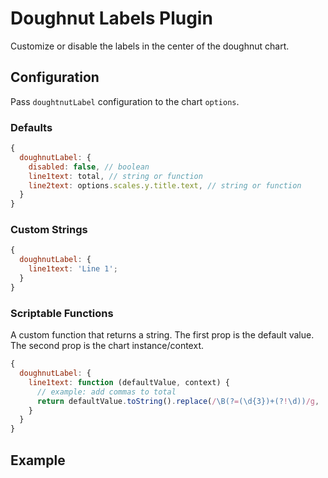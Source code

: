 
<Meta title="Charts/Pie & Doughnut/Doughnut Label" />

# Doughnut Labels Plugin

Customize or disable the labels in the center of the doughnut chart.

## Configuration

Pass `doughtnutLabel` configuration to the chart `options`.

### Defaults

```js
{
  doughnutLabel: {
    disabled: false, // boolean
    line1text: total, // string or function
    line2text: options.scales.y.title.text, // string or function
  }
}
```

### Custom Strings

```js
{
  doughnutLabel: {
    line1text: 'Line 1';
  }
}
```

### Scriptable Functions

A custom function that returns a string. The first prop is the default value. The second prop is the chart instance/context.

```js
{
  doughnutLabel: {
    line1text: function (defaultValue, context) {
      // example: add commas to total
      return defaultValue.toString().replace(/\B(?=(\d{3})+(?!\d))/g, ',');
    }
  }
}
```

## Example

<Canvas of={PieDoughnutStories.DoughnutCustomCenterLabel}>
  <Story of={PieDoughnutStories.DoughnutCustomCenterLabel} />
</Canvas>
